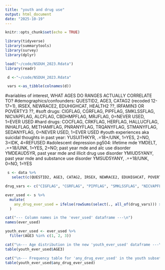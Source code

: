 ```yaml
---
title: "youth and drug use"
output: html_document
date: "2025-10-19"
---
```


```r
knitr::opts_chunk$set(echo = TRUE)
```

```r

library(tidyverse)
library(summarytools)
library(survey)
library(dplyr)
```

```r

load("~/code/NSDUH_2023.Rdata")
library(readr)
```

```r

 d <-"~/code/NSDUH_2023.Rdata"

 vars <-as_tibble(colnames(d))
```

#variables of interest, WHAT AGES DO RANGES ACTUALLY CORRELATE TO?
#demographics/confounders: QUESTID2, AGE3, CATAG2 (recoded 12-17=1), IRSEX, NEWRACE2, EDUHIGHCAT, HEALTH2 ??, IRFAMIN3 OR POVERTY3 ??,
#soft drugs: CIGFLAG, CGRFLAG, PIPFLAG, SMKLSSFLAG, NICVAPFLAG, ALCFLAG, CBDHMPFLAG, MRJFLAG, 0=NEVER USED, 1=EVER USED
#hard drugs: COCFLAG, CRKFLAG, HERFLAG, HALLUCFLAG, INHALFLAG, METHAMFLAG, PNRANYFLAG, TRQANYFLAG, STMANYFLAG, SEDANYFLAG, 0=NEVER USED, 1=EVER USED
#youth experiences aka suicidal thoughts in past year: YUSUITHKYR, .=18+/UNK, 1=YES, 2=NO, 3=IDK, 4=REFUSED
#adolescent depression pg504: lifetime mde YMDELT, .=+18/UNK, 1=YES, 2=NO; past year mde and alc use disorder YMDEAUD5YR, past year mde and illicit drug use disorder YMIUD5YANY, past year mde and substance use disorder YMSUD5YANY, .=+18/UNK, 0=NO, 1=YES

```r

 s <- data %>%
   select(c(QUESTID2, AGE3, CATAG2, IRSEX, NEWRACE2, EDUHIGHCAT, POVERTY3, CIGFLAG, CGRFLAG, PIPFLAG, SMKLSSFLAG, NICVAPFLAG, ALCFLAG, CBDHMPFLAG, MRJFLAG, COCFLAG, CRKFLAG, HERFLAG, HALLUCFLAG, INHALFLAG, METHAMFLAG, PNRANYFLAG, TRQANYFLAG, STMANYFLAG, SEDANYFLAG, YMDELT, YMDEAUD5YR, YMIUD5YANY, YMSUD5YANY))
```

```r

drug_vars <- c("CIGFLAG", "CGRFLAG", "PIPFLAG", "SMKLSSFLAG", "NICVAPFLAG", "ALCFLAG", "CBDHMPFLAG", "MRJFLAG", "COCFLAG", "CRKFLAG", "HERFLAG", "HALLUCFLAG", "INHALFLAG", "METHAMFLAG", "PNRANYFLAG", "TRQANYFLAG", "STMANYFLAG", "SEDANYFLAG")

ever_used <- s %>%
  mutate(
    any_drug_ever_used = ifelse(rowSums(select(., all_of(drug_vars))) > 0, 1, 0)
  )

cat("--- Column names in the 'ever_used' dataframe ---\n")
names(ever_used)

```

```r

youth_ever_used <- ever_used %>%
  filter(AGE3 %in% c(1, 2, 3))

cat("\n--- Age distribution in the new 'youth_ever_used' dataframe ---\n")
table(youth_ever_used$AGE3)

cat("\n--- Frequency table for 'any_drug_ever_used' in the youth subset ---\n")
table(youth_ever_used$any_drug_ever_used)

```

